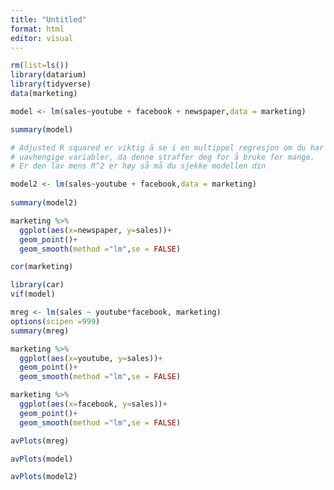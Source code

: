 ```yaml
---
title: "Untitled"
format: html
editor: visual
---
```


```r
rm(list=ls())
library(datarium)
library(tidyverse)
data(marketing)
```

```r
model <- lm(sales~youtube + facebook + newspaper,data = marketing)

summary(model)
```

```r
# Adjusted R squared er viktig å se i en multippel regresjon om du har for mange
# uavhengige variabler, da denne straffer deg for å bruke for mange.
# Er den lav mens R^2 er høy så må du sjekke modellen din

model2 <- lm(sales~youtube + facebook,data = marketing)
  
summary(model2)
```

```r
marketing %>%
  ggplot(aes(x=newspaper, y=sales))+
  geom_point()+
  geom_smooth(method ="lm",se = FALSE)
```

```r
cor(marketing)
```

```r
library(car)
vif(model)
```

```r
mreg <- lm(sales ~ youtube*facebook, marketing)
options(scipen =999)
summary(mreg)
```

```r
marketing %>%
  ggplot(aes(x=youtube, y=sales))+
  geom_point()+
  geom_smooth(method ="lm",se = FALSE)
```

```r
marketing %>%
  ggplot(aes(x=facebook, y=sales))+
  geom_point()+
  geom_smooth(method ="lm",se = FALSE)
```

```r
avPlots(mreg)
```

```r
avPlots(model)
```

```r
avPlots(model2)
```
